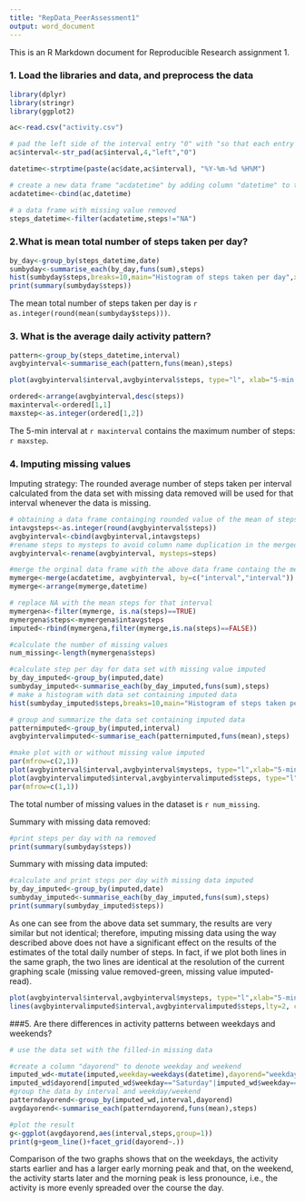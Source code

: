 ```yaml
---
title: "RepData_PeerAssessment1"
output: word_document
---
```


This is an R Markdown document for Reproducible Research assignment 1.


### 1. Load the libraries and data, and preprocess the data
```r
library(dplyr)
library(stringr)
library(ggplot2)

ac<-read.csv("activity.csv")

# pad the left side of the interval entry "0" with "so that each entry has four characters
ac$interval<-str_pad(ac$interval,4,"left","0")

datetime<-strptime(paste(ac$date,ac$interval), "%Y-%m-%d %H%M")

# create a new data frame "acdatetime" by adding column "datetime" to the data frame
acdatetime<-cbind(ac,datetime)

# a data frame with missing value removed
steps_datetime<-filter(acdatetime,steps!="NA")
```


### 2.What is mean total number of steps taken per day?

```r
by_day<-group_by(steps_datetime,date)
sumbyday<-summarise_each(by_day,funs(sum),steps)
hist(sumbyday$steps,breaks=10,main="Histogram of steps taken per day",xlab="Steps taken per day")
print(summary(sumbyday$steps))
```

The mean total number of steps taken per day is `r as.integer(round(mean(sumbyday$steps)))`.


### 3. What is the average daily activity pattern?
```r
pattern<-group_by(steps_datetime,interval)
avgbyinterval<-summarise_each(pattern,funs(mean),steps)

plot(avgbyinterval$interval,avgbyinterval$steps, type="l", xlab="5-min intervals throughout the day", ylab="steps taken in each 5-min interval")

ordered<-arrange(avgbyinterval,desc(steps))
maxinterval<-ordered[1,1]
maxstep<-as.integer(ordered[1,2])
```
The 5-min interval at `r maxinterval` contains the maximum number of steps: `r maxstep`.


### 4. Imputing missing values
Imputing strategy: The rounded average number of steps taken per interval calculated from the data set with missing data removed will be used for that interval whenever the data is missing.
```r
# obtaining a data frame containging rounded value of the mean of steps per interval
intavgsteps<-as.integer(round(avgbyinterval$steps))
avgbyinterval<-cbind(avgbyinterval,intavgsteps)
#rename steps to mysteps to avoid column name duplication in the merged data frame
avgbyinterval<-rename(avgbyinterval, mysteps=steps)

#merge the orginal data frame with the above data frame containg the mean steps per interval
mymerge<-merge(acdatetime, avgbyinterval, by=c("interval","interval"))
mymerge<-arrange(mymerge,datetime)

# replace NA with the mean steps for that interval
mymergena<-filter(mymerge, is.na(steps)==TRUE)
mymergena$steps<-mymergena$intavgsteps
imputed<-rbind(mymergena,filter(mymerge,is.na(steps)==FALSE))

#calculate the number of missing values
num_missing<-length(mymergena$steps)

#calculate step per day for data set with missing value imputed
by_day_imputed<-group_by(imputed,date)
sumbyday_imputed<-summarise_each(by_day_imputed,funs(sum),steps)
# make a histogram with data set containing imputed data
hist(sumbyday_imputed$steps,breaks=10,main="Histogram of steps taken per day with missing data imputed",xlab="Steps taken per day")
```

```r

# group and summarize the data set containing imputed data
patternimputed<-group_by(imputed,interval)
avgbyintervalimputed<-summarise_each(patternimputed,funs(mean),steps)

#make plot with or without missing value imputed
par(mfrow=c(2,1))
plot(avgbyinterval$interval,avgbyinterval$mysteps, type="l",xlab="5-min intervals throughout the day", ylab="steps taken in each interval", main="missing value removed")
plot(avgbyintervalimputed$interval,avgbyintervalimputed$steps, type="l",xlab="5-min intervals throughout the day", ylab="steps taken in each interval", main="missing value imputed")
par(mfrow=c(1,1))
```


The total number of missing values in the dataset is `r num_missing`.

Summary with missing data removed:
```r
#print steps per day with na removed
print(summary(sumbyday$steps))
```
Summary with missing data imputed:
```r
#calculate and print steps per day with missing data imputed
by_day_imputed<-group_by(imputed,date)
sumbyday_imputed<-summarise_each(by_day_imputed,funs(sum),steps)
print(summary(sumbyday_imputed$steps))
```
As one can see from the above data set summary, the results are very similar but not identical; therefore, imputing missing data using the way described above does not have a significant effect on the results of the estimates of the total daily number of steps. In fact, if we plot both lines in the same graph, the two lines are identical at the resolution of the current graphing scale (missing value removed-green, missing value imputed-read).


```r

plot(avgbyinterval$interval,avgbyinterval$mysteps, type="l",xlab="5-min intervals throughout the day", ylab="steps taken in each interval", main="Missing values removed and imputed",col="green")
lines(avgbyintervalimputed$interval,avgbyintervalimputed$steps,lty=2, col="red")

```



###5. Are there differences in activity patterns between weekdays and weekends?
```r
# use the data set with the filled-in missing data

#create a column "dayorend" to denote weekday and weekend
imputed_wd<-mutate(imputed,weekday=weekdays(datetime),dayorend="weekday")
imputed_wd$dayorend[imputed_wd$weekday=="Saturday"|imputed_wd$weekday=="Sunday"]<-"weekend"
#group the data by interval and weekday/weekend
patterndayorend<-group_by(imputed_wd,interval,dayorend)
avgdayorend<-summarise_each(patterndayorend,funs(mean),steps)

#plot the result
g<-ggplot(avgdayorend,aes(interval,steps,group=1))
print(g+geom_line()+facet_grid(dayorend~.))

```


Comparison of the two graphs shows that on the weekdays, the activity starts earlier and has a larger early morning peak and that, on the weekend, the activity starts later and the morning peak is less pronounce, i.e., the activity is more evenly spreaded over the course the day.
